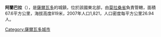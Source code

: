 '''阿蘭巴拉'''（{{lang-es|Arambala}}），是[[薩爾瓦多|薩爾瓦多]]的城鎮，位於該國東北部，由[[莫拉桑省|莫拉桑省]]負責管轄，面積67.6平方公里，海拔高度819米，2007年人口1,821，人口密度每平方公里26.94人。

{{Coord|13|55|N|88|8|W|display=title}}

{{ElSalvador-geo-stub}}
[[Category:薩爾瓦多城市|Category:薩爾瓦多城市]]